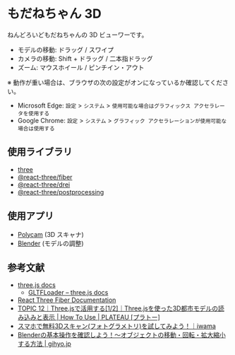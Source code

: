 
# もだねちゃん 3D

ねんどろいどもだねちゃんの 3D ビューワーです。

- モデルの移動: ドラッグ / スワイプ
- カメラの移動: Shift + ドラッグ / 二本指ドラッグ
- ズーム: マウスホイール / ピンチイン・アウト

<ModaneThree />

※ 動作が重い場合は、ブラウザの次の設定がオンになっているか確認してください。

- Microsoft Edge: `設定` > `システム` > `使用可能な場合はグラフィックス アクセラレータを使用する`
- Google Chrome: `設定` > `システム` > `グラフィック アクセラレーションが使用可能な場合は使用する`

## 使用ライブラリ

- [three](https://www.npmjs.com/package/three)
- [@react-three/fiber](https://www.npmjs.com/package/@react-three/fiber)
- [@react-three/drei](https://www.npmjs.com/package/@react-three/drei)
- [@react-three/postprocessing](https://www.npmjs.com/package/@react-three/postprocessing)

## 使用アプリ

- [Polycam](https://poly.cam/) (3D スキャナ)
- [Blender](https://www.blender.jp/) (モデルの調整)

## 参考文献

- [three.js docs](https://threejs.org/docs/index.html#manual/en/introduction/Installation)
  - [GLTFLoader – three.js docs](https://threejs.org/docs/#examples/en/loaders/GLTFLoader)
- [React Three Fiber Documentation](https://docs.pmnd.rs/react-three-fiber/getting-started/introduction)
- [TOPIC 12｜Three.jsで活用する\[1/2\]｜Three.jsを使った3D都市モデルの読み込みと表示 \| How To Use \| PLATEAU \[プラトー\]](https://www.mlit.go.jp/plateau/learning/tpc12-1/)
- [スマホで無料3Dスキャン(フォトグラメトリ)を試してみよう！｜iwama](https://note.com/iwamah1/n/n4ba25c18beaf)
- [Blenderの基本操作を確認しよう！～オブジェクトの移動・回転・拡大縮小する方法 \| gihyo.jp](https://gihyo.jp/article/2023/03/blender-basics-05)

<Version version="0.1.0" onDate="2024-05-19" />
